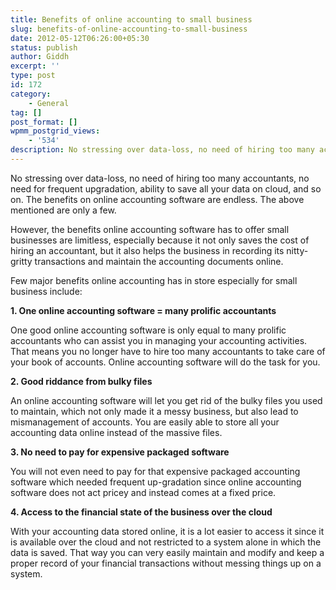 ```yaml
---
title: Benefits of online accounting to small business
slug: benefits-of-online-accounting-to-small-business
date: 2012-05-12T06:26:00+05:30
status: publish
author: Giddh
excerpt: ''
type: post
id: 172
category:
    - General
tag: []
post_format: []
wpmm_postgrid_views:
    - '534'
description: No stressing over data-loss, no need of hiring too many accountants, no need for frequent upgradation, ability to save all your data on cloud, and so on.
---
```

No stressing over data-loss, no need of hiring too many accountants, no need for frequent upgradation, ability to save all your data on cloud, and so on. The benefits on online accounting software are endless. The above mentioned are only a few.

However, the benefits online accounting software has to offer small businesses are limitless, especially because it not only saves the cost of hiring an accountant, but it also helps the business in recording its nitty-gritty transactions and maintain the accounting documents online.

Few major benefits online accounting has in store especially for small business include:

**1. One online accounting software = many prolific accountants**

One good online accounting software is only equal to many prolific accountants who can assist you in managing your accounting activities. That means you no longer have to hire too many accountants to take care of your book of accounts. Online accounting software will do the task for you.

**2. Good riddance from bulky files**

An online accounting software will let you get rid of the bulky files you used to maintain, which not only made it a messy business, but also lead to mismanagement of accounts. You are easily able to store all your accounting data online instead of the massive files.

**3. No need to pay for expensive packaged software**

You will not even need to pay for that expensive packaged accounting software which needed frequent up-gradation since online accounting software does not act pricey and instead comes at a fixed price.

**4. Access to the financial state of the business over the cloud**

With your accounting data stored online, it is a lot easier to access it since it is available over the cloud and not restricted to a system alone in which the data is saved. That way you can very easily maintain and modify and keep a proper record of your financial transactions without messing things up on a system.